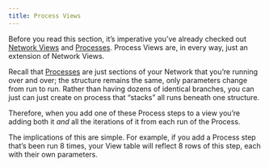 ```yaml
---
title: Process Views
---
```

Before you read this section, it’s imperative you’ve already checked out [Network Views]( https://docs.artemisplatform.com/CustomFields) and [Processes]( https://docs.artemisplatform.com/PlaceableProcesses). Process Views are, in every way, just an extension of Network Views. 

Recall that [Processes]( https://docs.artemisplatform.com/PlaceableProcesses) are just sections of your Network that you’re running over and over; the structure remains the same, only parameters change from run to run. Rather than having dozens of identical branches, you can just can just create on process that “stacks” all runs beneath one structure. 

Therefore, when you add one of these Process steps to a view you’re adding both it *and* all the iterations of it from each run of the Process.

The implications of this are simple. For example, if you add a Process step that’s been run 8 times, your View table will reflect 8 rows of this step, each with their own parameters.

